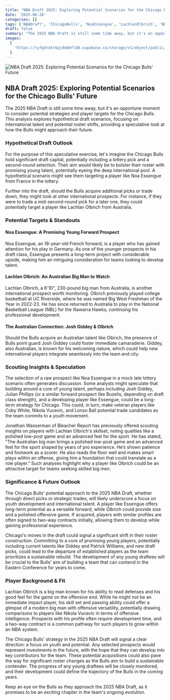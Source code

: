 ```yaml
---
title: "NBA Draft 2025: Exploring Potential Scenarios for the Chicago Bulls' Future"
date: '2025-06-28'
categories: []
tags: ['NBADraft', 'ChicagoBulls', 'NoaEssengue', 'LachlanOlbrich', 'NBA2025Draft']
draft: false
summary: "The 2025 NBA Draft is still some time away, but it's an opportune moment to consider potential strategies and player targets for the Chicago Bulls. This analysis explores hypothetical draft scenarios, focusing on international talent and potential roster shifts, providing a speculative look at how the Bulls might approach their future."
images:
  [
    'https://tyfgdrokrbpjdmdmfldd.supabase.co/storage/v1/object/public/image/2025-06-28-12-03-27-342-04-00.jpg',
  ]
---
```


![NBA Draft 2025: Exploring Potential Scenarios for the Chicago Bulls' Future](https://tyfgdrokrbpjdmdmfldd.supabase.co/storage/v1/object/public/image/2025-06-28-12-03-27-342-04-00.jpg)

## NBA Draft 2025: Exploring Potential Scenarios for the Chicago Bulls' Future

The 2025 NBA Draft is still some time away, but it's an opportune moment to consider potential strategies and player targets for the Chicago Bulls. This analysis explores hypothetical draft scenarios, focusing on international talent and potential roster shifts, providing a speculative look at how the Bulls might approach their future.

### Hypothetical Draft Outlook

For the purpose of this speculative exercise, let's imagine the Chicago Bulls hold significant draft capital, potentially including a lottery pick and a second-round selection. Their aim would likely be to bolster their roster with promising young talent, potentially eyeing the deep international pool. A hypothetical scenario might see them targeting a player like Noa Essengue from France in the lottery.

Further into the draft, should the Bulls acquire additional picks or trade down, they might look at other international prospects. For instance, if they were to trade a mid-second-round pick for a later one, they could potentially target a player like Lachlan Olbrich from Australia.

### Potential Targets & Standouts

#### Noa Essengue: A Promising Young Forward Prospect

Noa Essengue, an 18-year-old French forward, is a player who has gained attention for his play in Germany. As one of the younger prospects in his draft class, Essengue presents a long-term project with considerable upside, making him an intriguing consideration for teams looking to develop talent.

#### Lachlan Olbrich: An Australian Big Man to Watch

Lachlan Olbrich, a 6'10", 230-pound big man from Australia, is another international prospect worth monitoring. Olbrich previously played college basketball at UC Riverside, where he was named Big West Freshman of the Year in 2022-23. He has since returned to Australia to play in the National Basketball League (NBL) for the Illawarra Hawks, continuing his professional development.

#### The Australian Connection: Josh Giddey & Olbrich

Should the Bulls acquire an Australian talent like Olbrich, the presence of Bulls point guard Josh Giddey could foster immediate camaraderie. Giddey, also Australian, is known for his welcoming nature, which could help new international players integrate seamlessly into the team and city.

### Scouting Insights & Speculation

The selection of a raw prospect like Noa Essengue in a mock late lottery scenario often generates discussion. Some analysts might speculate that building around a core of young talent, perhaps including Josh Giddey, Julian Phillips (or a similar forward prospect like Buzelis, depending on draft class strength), and a developing player like Essengue, could be a long-term strategy for Chicago. This could, in turn, make veteran players like Coby White, Nikola Vucevic, and Lonzo Ball potential trade candidates as the team commits to a youth movement.

Jonathan Wasserman of Bleacher Report has previously offered scouting insights on players with Lachlan Olbrich's skillset, noting qualities like a polished low-post game and an advanced feel for the sport. He has stated, "The Australian big man brings a polished low-post game and an advanced feel for the sport shaped by years of pro experience. He’s shown patience and footwork as a scorer. He also reads the floor well and makes smart plays within an offense, giving him a foundation that could translate as a role player." Such analyses highlight why a player like Olbrich could be an attractive target for teams seeking skilled big men.

### Significance & Future Outlook

The Chicago Bulls' potential approach to the 2025 NBA Draft, whether through direct picks or strategic trades, will likely underscore a focus on youth development and international talent. A player like Essengue offers long-term potential as a versatile forward, while Olbrich could provide size and a polished offensive game. If acquired, players with similar profiles are often signed to two-way contracts initially, allowing them to develop while gaining professional experience.

Chicago's moves in the draft could signal a significant shift in their roster construction. Committing to a core of promising young players, potentially including current talents like Giddey and Patrick Williams, and new draft picks, could lead to the departure of established players as the team prioritizes a sustainable rebuild. The development of any young draftees will be crucial to the Bulls' aim of building a team that can contend in the Eastern Conference for years to come.

### Player Background & Fit

Lachlan Olbrich is a big man known for his ability to read defenses and his good feel for the game on the offensive end. While he might not be an immediate impact player, his skill set and passing ability could offer a glimpse of a modern big man with offensive versatility, potentially drawing comparisons to players like Nikola Vucevic in terms of offensive intelligence. Prospects with his profile often require development time, and a two-way contract is a common pathway for such players to grow within an NBA system.

The Chicago Bulls' strategy in the 2025 NBA Draft will signal a clear direction: a focus on youth and potential. Any selected prospects would represent investments in the future, with the hope that they can develop into key contributors for the team. These potential acquisitions could also pave the way for significant roster changes as the Bulls aim to build a sustainable contender. The progress of any young draftees will be closely monitored, and their development could define the trajectory of the Bulls in the coming years.

Keep an eye on the Bulls as they approach the 2025 NBA Draft, as it promises to be an exciting chapter in the team's ongoing evolution.
